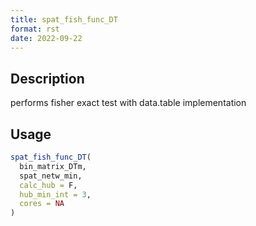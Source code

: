 ```yaml
--- 
title: spat_fish_func_DT 
format: rst 
date: 2022-09-22 
--- 
```


## Description

performs fisher exact test with data.table implementation


## Usage

```r
spat_fish_func_DT(
  bin_matrix_DTm,
  spat_netw_min,
  calc_hub = F,
  hub_min_int = 3,
  cores = NA
)
```


